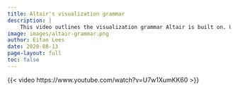 ```yaml
---
title: Altair's visualization grammar
description: |
    This video outlines the visualization grammar Altair is built on. Understanding the ways in which the elements of the visualization grammar interact is important when using Altair.
image: images/altair-grammar.png
author: Eitan Lees
date: 2020-08-13
page-layout: full
toc: false
---
```


{{< video https://www.youtube.com/watch?v=U7w1XumKK60 >}}